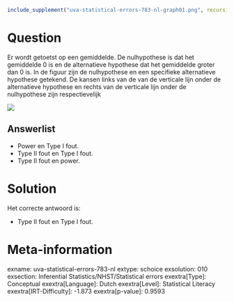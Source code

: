 ```r
include_supplement("uva-statistical-errors-783-nl-graph01.png", recursive = TRUE)
```

Question
========

Er wordt getoetst op een gemiddelde. De nulhypothese is dat het
gemiddelde 0 is en de alternatieve hypothese dat het gemiddelde groter
dan 0 is. In de figuur zijn de nulhypothese en een specifieke
alternatieve hypothese getekend. De kansen links van de van de verticale
lijn onder de alternatieve hypothese en rechts van de verticale lijn
onder de nulhypothese zijn respectievelijk

![](uva-statistical-errors-783-nl-graph01.png)

Answerlist
----------

* Power en Type I fout.
* Type II fout en Type I fout.
* Type II fout en power.

Solution
========

Het correcte antwoord is: 

* Type II fout en Type I fout.

Meta-information
================
exname: uva-statistical-errors-783-nl
extype: schoice
exsolution: 010
exsection: Inferential Statistics/NHST/Statistical errors
exextra[Type]: Conceptual
exextra[Language]: Dutch
exextra[Level]: Statistical Literacy
exextra[IRT-Difficulty]: -1.873
exextra[p-value]: 0.9593
